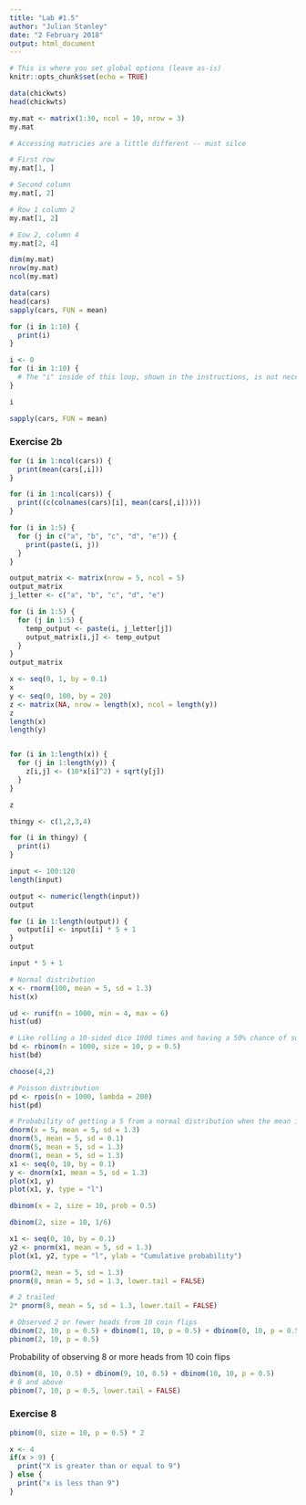 ```yaml
---
title: "Lab #1.5"
author: "Julian Stanley"
date: "2 February 2018"
output: html_document
---
```


```r
# This is where you set global options (leave as-is)
knitr::opts_chunk$set(echo = TRUE)
```

```r
data(chickwts)
head(chickwts)
```

```r
my.mat <- matrix(1:30, ncol = 10, nrow = 3)
my.mat
```



```r
# Accessing matricies are a little different -- must silce

# First row
my.mat[1, ]

# Second column
my.mat[, 2]

# Row 1 column 2
my.mat[1, 2]

# Eow 2, column 4
my.mat[2, 4]
```

```r
dim(my.mat)
nrow(my.mat)
ncol(my.mat)
```


```r
data(cars)
head(cars)
sapply(cars, FUN = mean)
```

```r
for (i in 1:10) {
  print(i)
}
```



```r
i <- 0
for (i in 1:10) {
  # The "i" inside of this loop, shown in the instructions, is not necessary 
}

i
```


```r
sapply(cars, FUN = mean)
```

### Exercise 2b

```r
for (i in 1:ncol(cars)) {
  print(mean(cars[,i]))
}
```


```r
for (i in 1:ncol(cars)) {
  print((c(colnames(cars)[i], mean(cars[,i]))))
}
```


```r
for (i in 1:5) {
  for (j in c("a", "b", "c", "d", "e")) {
    print(paste(i, j))
  }
}
```

```r
output_matrix <- matrix(nrow = 5, ncol = 5) 
output_matrix
j_letter <- c("a", "b", "c", "d", "e")

for (i in 1:5) {
  for (j in 1:5) {
    temp_output <- paste(i, j_letter[j])
    output_matrix[i,j] <- temp_output
  }
}
output_matrix

```

```r
x <- seq(0, 1, by = 0.1)
x
y <- seq(0, 100, by = 20)
z <- matrix(NA, nrow = length(x), ncol = length(y))
z
length(x)
length(y)


for (i in 1:length(x)) {
  for (j in 1:length(y)) {
    z[i,j] <- (10*x[i]^2) + sqrt(y[j])
  }
}

z
```


```r
thingy <- c(1,2,3,4)

for (i in thingy) {
  print(i)
}
```

```r
input <- 100:120
length(input)
```

```r
output <- numeric(length(input))
output
```


```r
for (i in 1:length(output)) {
  output[i] <- input[i] * 5 + 1
}
output
```

```r
input * 5 + 1
```



```r
# Normal distribution
x <- rnorm(100, mean = 5, sd = 1.3)
hist(x)
```


```r
ud <- runif(n = 1000, min = 4, max = 6)
hist(ud)
```


```r
# Like rolling a 10-sided dice 1000 times and having a 50% chance of success
bd <- rbinom(n = 1000, size = 10, p = 0.5)
hist(bd)
```

```r
choose(4,2)
```


```r
# Poisson distribution
pd <- rpois(n = 1000, lambda = 200)
hist(pd)
```


```r
# Probability of getting a 5 from a normal distribution when the mean is 5
dnorm(x = 5, mean = 5, sd = 1.3)
dnorm(5, mean = 5, sd = 0.1)
dnorm(5, mean = 5, sd = 1.3)
dnorm(1, mean = 5, sd = 1.3)
x1 <- seq(0, 10, by = 0.1)
y <- dnorm(x1, mean = 5, sd = 1.3)
plot(x1, y)
plot(x1, y, type = "l")
```

```r
dbinom(x = 2, size = 10, prob = 0.5)
```

```r
dbinom(2, size = 10, 1/6)
```


```r
x1 <- seq(0, 10, by = 0.1) 
y2 <- pnorm(x1, mean = 5, sd = 1.3)
plot(x1, y2, type = "l", ylab = "Cumulative probability")
```


```r
pnorm(2, mean = 5, sd = 1.3)
pnorm(8, mean = 5, sd = 1.3, lower.tail = FALSE)
```

```r
# 2 trailed
2* pnorm(8, mean = 5, sd = 1.3, lower.tail = FALSE)
```

```r
# Observed 2 or fewer heads from 10 coin flips
dbinom(2, 10, p = 0.5) + dbinom(1, 10, p = 0.5) + dbinom(0, 10, p = 0.5)
pbinom(2, 10, p = 0.5)
```

Probability of observing 8 or more heads from 10 coin flips

```r
dbinom(8, 10, 0.5) + dbinom(9, 10, 0.5) + dbinom(10, 10, p = 0.5) 
# 8 and above
pbinom(7, 10, p = 0.5, lower.tail = FALSE)
```


### Exercise 8

```r
pbinom(0, size = 10, p = 0.5) * 2
```


```r
x <- 4 
if(x > 9) {
  print("X is greater than or equal to 9")
} else {
  print("x is less than 9")
}

```





